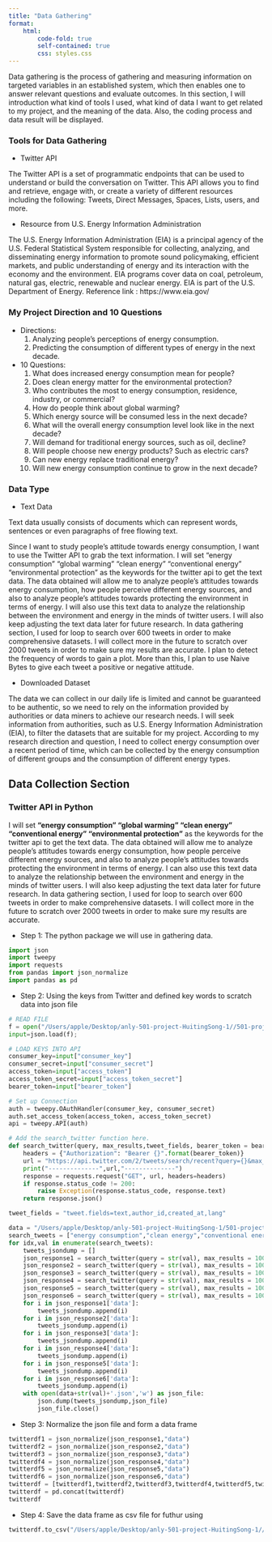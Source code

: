 ```yaml
---
title: "Data Gathering"
format: 
    html: 
        code-fold: true
        self-contained: true
        css: styles.css
---
```


Data gathering is the process of gathering and measuring information on targeted variables in an established system, which then enables one to answer relevant questions and evaluate outcomes. In this section, I will introduction what kind of tools I used, what kind of data I want to get related to my project, and the meaning of the data. Also, the coding process and data result will be displayed. 

### Tools for Data Gathering
 - Twitter API 

 The Twitter API is a set of programmatic endpoints that can be used to understand or build the conversation on Twitter. This API allows you to find and retrieve, engage with, or create a variety of different resources including the following: Tweets, Direct Messages, Spaces, Lists, users, and more. 

 - Resource from U.S. Energy Information Administration <br>

 The U.S. Energy Information Administration (EIA) is a principal agency of the U.S. Federal Statistical System responsible for collecting, analyzing, and disseminating energy information to promote sound policymaking, efficient markets, and public understanding of energy and its interaction with the economy and the environment. EIA programs cover data on coal, petroleum, natural gas, electric, renewable and nuclear energy. EIA is part of the U.S. Department of Energy. 
 Reference link : https://www.eia.gov/

### My Project Direction and 10 Questions

 - Directions: 
   1. Analyzing people's perceptions of energy consumption.
   2. Predicting the consumption of different types of energy in the next decade.

 - 10 Questions:
   1. What does increased energy consumption mean for people?
   2. Does clean energy matter for the environmental protection?
   3. Who contributes the most to energy consumption, residence, industry, or commercial?
   4. How do people think about global warming?
   5. Which energy source will be consumed less in the next decade?
   6. What will the overall energy consumption level look like in the next decade?
   7. Will demand for traditional energy sources, such as oil, decline?
   8. Will people choose new energy products? Such as electric cars?
   9. Can new energy replace traditional energy?
   10. Will new energy consumption continue to grow in the next decade?


### Data Type
 - Text Data <br>

 Text data usually consists of documents which can represent words, sentences or even paragraphs of free flowing text.

 Since I want to study people's attitude towards energy consumption, I want to use the Twitter API to grab the text information. 
 I will set "energy consumption" "global warming" "clean energy" "conventional energy" "environmental protection" as the keywords for the twitter api to get the text data. The data obtained will allow me to analyze people's attitudes towards energy consumption, how people perceive different energy sources, and also to analyze people's attitudes towards protecting the environment in terms of energy. I will also use this text data to analyze the relationship between the environment and energy in the minds of twitter users. I will also keep adjusting the text data later for future research. In data gathering section, I used for loop to search over 600 tweets in order to make comprehensive datasets. I will collect more in the future to scratch over 2000 tweets in order to make sure my results are accurate. I plan to detect the frequency of words to gain a plot. More than this, I plan to use Naive Bytes to give each tweet a positive or negative attitude.

 - Downloaded Dataset
 
 The data we can collect in our daily life is limited and cannot be guaranteed to be authentic, so we need to rely on the information provided by authorities or data miners to achieve our research needs. I will seek information from authorities, such as U.S. Energy Information Administration (EIA), to filter the datasets that are suitable for my project. According to my research direction and question, I need to collect energy consumption over a recent period of time, which can be collected by the energy consumption of different groups and the consumption of different energy types.

## Data Collection Section

### Twitter API in Python

I will set **"energy consumption" "global warming" "clean energy" "conventional energy" "environmental protection"** as the keywords for the twitter api to get the text data. The data obtained will allow me to analyze people's attitudes towards energy consumption, how people perceive different energy sources, and also to analyze people's attitudes towards protecting the environment in terms of energy. I can also use this text data to analyze the relationship between the environment and energy in the minds of twitter users. I will also keep adjusting the text data later for future research. In data gathering section, I used for loop to search over 600 tweets in order to make comprehensive datasets. I will collect more in the future to scratch over 2000 tweets in order to make sure my results are accurate. 

- Step 1: The python package we will use in gathering data.
```python
import json 
import tweepy
import requests
from pandas import json_normalize 
import pandas as pd
```

- Step 2: Using the keys from Twitter and defined key words to scratch data into json file
```python
# READ FILE
f = open("/Users/apple/Desktop/anly-501-project-HuitingSong-1//501-project-website/codes/01-data-gathering/api-keys.json")
input=json.load(f); 

# LOAD KEYS INTO API
consumer_key=input["consumer_key"]    
consumer_secret=input["consumer_secret"]    
access_token=input["access_token"]    
access_token_secret=input["access_token_secret"]    
bearer_token=input["bearer_token"]

# Set up Connection
auth = tweepy.OAuthHandler(consumer_key, consumer_secret)
auth.set_access_token(access_token, access_token_secret)
api = tweepy.API(auth)

# Add the search_twitter function here.
def search_twitter(query, max_results,tweet_fields, bearer_token = bearer_token):
    headers = {"Authorization": "Bearer {}".format(bearer_token)}
    url = "https://api.twitter.com/2/tweets/search/recent?query={}&max_results={}&{}".format(query, max_results,tweet_fields)
    print("--------------",url,"--------------")
    response = requests.request("GET", url, headers=headers)
    if response.status_code != 200:
        raise Exception(response.status_code, response.text)
    return response.json()

tweet_fields = "tweet.fields=text,author_id,created_at,lang"

data = "/Users/apple/Desktop/anly-501-project-HuitingSong-1/501-project-website/data/raw data/"
search_tweets = ["energy consumption","clean energy","conventional energy","environmental protection","global warming"]
for idx,val in enumerate(search_tweets):
    tweets_jsondump = []
    json_response1 = search_twitter(query = str(val), max_results = 100, tweet_fields = tweet_fields, bearer_token=bearer_token)
    json_response2 = search_twitter(query = str(val), max_results = 100, tweet_fields = tweet_fields, bearer_token=bearer_token)
    json_response3 = search_twitter(query = str(val), max_results = 100, tweet_fields = tweet_fields, bearer_token=bearer_token)
    json_response4 = search_twitter(query = str(val), max_results = 100, tweet_fields = tweet_fields, bearer_token=bearer_token)
    json_response5 = search_twitter(query = str(val), max_results = 100, tweet_fields = tweet_fields, bearer_token=bearer_token)
    json_response6 = search_twitter(query = str(val), max_results = 100, tweet_fields = tweet_fields, bearer_token=bearer_token)
    for i in json_response1['data']:
        tweets_jsondump.append(i)
    for i in json_response2['data']:
        tweets_jsondump.append(i)
    for i in json_response3['data']:
        tweets_jsondump.append(i)
    for i in json_response4['data']:
        tweets_jsondump.append(i)
    for i in json_response5['data']:
        tweets_jsondump.append(i)
    for i in json_response6['data']:
        tweets_jsondump.append(i)
    with open(data+str(val)+'.json','w') as json_file:
        json.dump(tweets_jsondump,json_file)
        json_file.close()
```

- Step 3: Normalize the json file and form a data frame 
```python
twitterdf1 = json_normalize(json_response1,"data")
twitterdf2 = json_normalize(json_response2,"data")
twitterdf3 = json_normalize(json_response3,"data")
twitterdf4 = json_normalize(json_response4,"data")
twitterdf5 = json_normalize(json_response5,"data")
twitterdf6 = json_normalize(json_response6,"data")
twitterdf = [twitterdf1,twitterdf2,twitterdf3,twitterdf4,twitterdf5,twitterdf6]
twitterdf = pd.concat(twitterdf)
twitterdf
```

- Step 4: Save the data frame as csv file for futhur using
```python
twitterdf.to_csv("/Users/apple/Desktop/anly-501-project-HuitingSong-1//501-project-website/data/raw data/twitterpython.csv")
```

